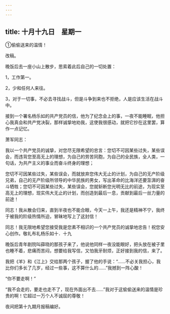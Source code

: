 ```yaml
---
---
---
```

title: 十月十九日　星期一
---




①偷偷送来的温情！

改稿。

晚饭后去一座小山上散步，思索着此后自己的一切处置：

1，工作第一。

2，少和任何人来往。

3，对于一切事，不必去寻找战斗，但是斗争到来也不拒绝，人是应该生活在战斗中。

接到一个署名杨乐如的共产党员的信，他为了纪念会上的事，一夜不能睡眠，他担心我真会和共产党决裂，那样诚挚地劝我，这使我很感动，就把它抄在这里罢，算作一点记忆。

萧军同志：

我以一个共产党员的诚挚，对您尽无限希望的忠言：您切不可因某些过失，某些误会，而违背您至高无上的理想，为自己的劳苦同胞，为自己的全民族，全人类，一句话，为共产主义的事业而奋斗终身的理想；

您切不可因某些过失，某些误会，而就放弃您伟大无止的计划，为自己的无产阶级兄弟，自己的无产阶级所领导的中华民族的男女，写出革命的比海洋还要澎湃的奋斗牺牲；您切不可因某些过失，某些误会，您就斩断您光明无比的前途，为现实至高无上的理想，现实伟大无止的计划，而创造到最后一息，贡献到最后一丝力量的前途！

同志！我从散会归来，直到半夜也不能合眼，今天一上午，我还是精神不宁，我终于被我的阶级热情所迫，冒昧地写上了这封信！

同志！我无限地希望您接受我是您素不相识的一个共产党员的诚挚地忠告！祝您安心创作。敬礼布礼杨乐如十．十九

晚饭后青年剧院叫薛晓的那孩子来了，他说他同样一夜没能眼好，把头放在被子里也睡不着，悲痛而苦闷，想要给我写信，又怕我牙耐烦，正好接到我的信，来了。

我把《羊》和《江上》交给那两个孩子，握了他的手说：“……不必关我担心，我比你们多长了几岁，经过一些事，这不算什么的……”我撼到一阵心酸！

“你不要走啊！”

“我不会走的，要走也走不了，现在外面出不去……”我对于这偷偷送来的温情是珍贵的啊！它超过一万个人不诚屈的尊敬！

夜间把第十九期月报稿编好。
